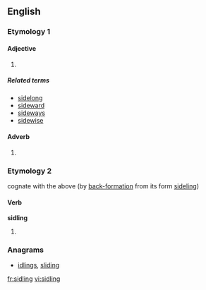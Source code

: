 ==English==

===Etymology 1===

====Adjective====
{{infl|en|adjective}}

# {{alternative spelling of|sideling}}

=====Related terms=====
* [[sidelong]]
* [[sideward]]
* [[sideways]]
* [[sidewise]]

====Adverb====
{{infl|en|adverb}}

# {{alternative spelling of|sideling}}

===Etymology 2===
cognate with the above (by [[back-formation]] from its form [[sideling]])

====Verb====
'''sidling'''

# {{present participle of|sidle}}

===Anagrams===
* [[idlings#English|idlings]], [[sliding#English|sliding]]

[[fr:sidling]]
[[vi:sidling]]